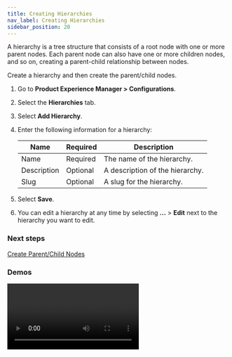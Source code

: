```yaml
---
title: Creating Hierarchies 
nav_label: Creating Hierarchies
sidebar_position: 20
---
```


A hierarchy is a tree structure that consists of a root node with one or more parent nodes. Each parent node can also have one or more children nodes, and so on, creating a parent-child relationship between nodes.

Create a hierarchy and then create the parent/child nodes.  

1. Go to **Product Experience Manager > Configurations**.
1. Select the **Hierarchies** tab.
1. Select **Add Hierarchy**.
1. Enter the following information for a hierarchy:

    | Name        | Required | Description                     |
    |-------------|----------|---------------------------------|
    | Name        | Required | The name of the hierarchy.      |
    | Description | Optional | A description of the hierarchy. |
    | Slug        | Optional | A slug for the hierarchy.       |

1. Select **Save**.
1. You can edit a hierarchy at any time by selecting **...** > **Edit** next to the hierarchy you want to edit.

### Next steps

[Create Parent/Child Nodes](/docs/commerce-manager/product-experience-manager/hierarchies/creating_nodes)

### Demos

<Video
  mediaSrc="https://www.youtube.com/embed/4-ccMytvaNE"
  mediaType="embed"
  title="Understanding Hierarchies in Product Experience Manager" />
<Video
  mediaSrc="https://www.youtube.com/embed/4FM4lvYtQSA"
  mediaType="embed"
  title="Configuring Hierarchies in Product Experience Manager" />
